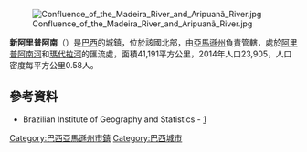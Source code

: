 [[Image:Confluence_of_the_Madeira_River_and_Aripuanã_River.jpg|thumb]]

{{Coord|5|7|17|S|60|22|50|W|display=title}}

'''新阿里普阿南'''（{{lang-pt|Novo Aripuanã}}）是[[巴西|巴西]]的城鎮，位於該國北部，由[[亞馬遜州_(巴西)|亞馬遜州]]負責管轄，處於[[阿里普阿南河|阿里普阿南河]]和[[瑪代拉河|瑪代拉河]]的匯流處，面積41,191平方公里，2014年人口23,905，人口密度每平方公里0.58人。

==參考資料==
*Brazilian Institute of Geography and Statistics - [https://web.archive.org/web/20080611095922/http://www.ibge.gov.br/cidadesat/default.php]

{{Brazil-geo-stub}}
{{巴西亞馬遜州市鎮}}

[[Category:巴西亞馬遜州市鎮|Category:巴西亞馬遜州市鎮]]
[[Category:巴西城市|Category:巴西城市]]